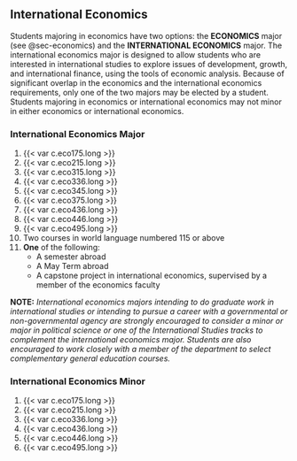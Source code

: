 ## International Economics {#sec-international-economics}
Students majoring in economics have two options: the **ECONOMICS** major (see @sec-economics) and the **INTERNATIONAL ECONOMICS** major. The international economics major is designed to allow students who are interested in international studies to explore issues of development, growth, and international finance, using the tools of economic analysis. Because of significant overlap in the economics and the international economics requirements, only one of the two majors may be elected by a student. Students majoring in economics or international economics may not minor in either economics or international economics.

### International Economics Major
1. {{< var c.eco175.long >}}
2. {{< var c.eco215.long >}}
3. {{< var c.eco315.long >}}
4. {{< var c.eco336.long >}}
5. {{< var c.eco345.long >}}
6. {{< var c.eco375.long >}}
7. {{< var c.eco436.long >}}
8. {{< var c.eco446.long >}}
9. {{< var c.eco495.long >}}
10. Two courses in world language numbered 115 or above
11. **One** of the following:
	- A semester abroad
	- A May Term abroad
	- A capstone project in international economics, supervised by a member of the economics faculty

**NOTE:** *International economics majors intending to do graduate work in international studies or intending to pursue a career with a governmental or non-governmental agency are strongly encouraged to consider a minor or major in political science or one of the International Studies tracks to complement the international economics major. Students are also encouraged to work closely with a member of the department to select complementary general education courses. *


### International Economics Minor
1. {{< var c.eco175.long >}}
2. {{< var c.eco215.long >}}
3. {{< var c.eco336.long >}}
4. {{< var c.eco436.long >}}
5. {{< var c.eco446.long >}}
6. {{< var c.eco495.long >}}














